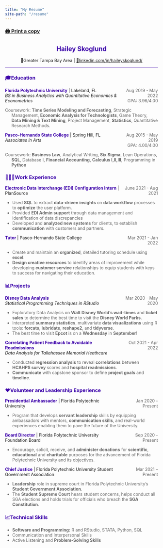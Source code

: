 ```yaml
---
title: "My Résumé"
site-path: "/resume"
---
```


<style>

  .noBorder { border:none !important; }
  .container { display: flex; }
  .column {
  flex: 1;
  white-space: nowrap;
  }

  .grid-job {
  display: grid;
  grid-template-columns: 3fr 1fr;
  }
  .job {
  grid-column: 1;
  grid-row:  1;
  }
  .time {
  grid-column: 2;
  grid-row: 1;
  text-align: right;
  color:#666666;
  font-size: 14px;
  }

  @media (max-width: 700px) {
  .grid-container {
  display: grid;
  justify-items: center;
  }
  .item-1 {
  grid-column:  2; 
  grid-row:  2;
  }
  .item-2 {
  grid-column: 2;
  grid-row: 1;
  }
  .item-3 {
  grid-column: 2;
  grid-row: 3;
  text-align: center;
  }
  .grid-job {
  display: grid;
  grid-template-columns: 1fr;
  }
  .job {
  grid-column: 1;
  grid-row:  1;
  }
  .time {
  grid-column: 1;
  grid-row: 2;
  text-align: left;
  color:#666666;
  font-size: 14px;
  }
  }
  
</style>

### [🖨 Print a copy](assets/Hailey_Skoglund_Resume_LinkedIn.pdf) {.unnumbered .unlisted}

<center><h2 style="color:#3D03AA">Hailey Skoglund</h2></center>

<center>
  📍Greater Tampa Bay Area |
  <a href="https://www.linkedin.com/in/haileyskoglund/">🔗linkedin.com/in/haileyskoglund/</a>
</center>

<hr style="background-color:#3D03AA">

<h3 style="color:#3D03AA">🎓Education</h3>

<div class="grid-job">
  <div class="job">
  <span><b style="color:#3D03AA">Florida Polytechnic University</b> | Lakeland, FL</span>
  <br>
  <span><em>BS in Business Analytics with Quantitative Economics & Econometrics</em></span>
  </div>
  <div class="time">
  <span>Aug 2019 - May 2022</span>
  <br>
  <span>GPA: 3.96/4.00</span>
  </div>
</div>

<p style="font-size: 14px; color:#666666;text-indent: -1.5em; padding-left: 1.5em;">Coursework:
  <b>Time Series Modeling and Forecasting</b>,
  Strategic Management,
  <b>Economic Analysis for Technologists</b>,
  Game Theory,
  <b>Data Mining & Text Mining</b>,
  Project Management,
  <b>Statistics</b>,
  Quantitative Research Methods.
</p>

<div class="grid-job">
   <div class="job">
  <span><b style="color:#3D03AA">Pasco-Hernando State College</b> | Spring Hill, FL</span>
  <br>
  <span><em>Associates in Arts</em></span>
  </div>
  <div class="time">
  <span>Aug 2015 - May 2019</span>
  <br>
  <span>GPA: 4.00/4.00</span>
  </div>
</div>


<p style="font-size: 14px; color:#666666;text-indent: -1.5em; padding-left: 1.5em;">Coursework:
  <b>Business Law</b>,
  Analytical Writing,
  <b>Six Sigma</b>,
  Lean Operations,
  <b>SQL</b>,
  Database I,
  <b>Financial Accounting</b>,
  <b>Calculus I,II,III</b>,
  Programming in <b>Python</b>
</p>


<h3 style="color:#3D03AA">👩🏼‍💻Work Experience</h3>

<!--
<div class="container" style="font-size: 14px;">
   <div class="column column-one" style="text-align: left;"><b style="color:#3D03AA">Pricing Analytics and Revenue Management Intern</b> | The Walt Disney Company</div>
   <div class="column column-two" style="text-align: right;">Jan 2022 - Jun 2022</div>
</div>

<ul style="font-size: 14px;">
  <li>🤷🏼‍♀️</li>
  </ul>
-->
<div class="grid-job">
   <div class="job">
  <b style="color:#3D03AA">Electronic Data Interchange (EDI) Configuration Intern </b> | PlanSource
  </div>
  <div class="time">June 2021 - Aug 2021</div>
</div>

<ul style="font-size: 14px; color:#666666;">
  <li>Used <b>SQL</b> to extract <b>data-driven insights</b> on <b>data workflow</b> processes to <b>optimize</b> the user platform.</li>
  <li>Provided <b>EDI Admin support</b> through data management and identification of data discrepancies</li>
  <li>Developed and <b>analyzed new systems</b> for clients, to establish <b>communication</b> with customers and partners.</li>
</ul>

<div class="grid-job">
   <div class="job">
  <b style="color:#3D03AA">Tutor </b> | Pasco-Hernando State College
  </div>
  <div class="time">Mar 2021 - Jan 2022</div>
</div>

<ul style="font-size: 14px; color:#666666;">
  <li>Create and maintain an <b>organized</b>, detailed tutoring schedule using <b>excel</b>.</li>
  <li><b>Design creative resources</b> to identify areas of improvement while developing <b>customer service</b> relationships to equip students with keys to success for navigating their education.</li>
  </ul>


<h3 style="color:#3D03AA">📊Projects</h3>

<div class="grid-job">
   <div class="job">
  <span><b style="color:#3D03AA">Disney Data Analysis</b></span>
  <br>
  <span><em>Statistical Programming Techniques in RStudio</em></span>
  </div>
  <div class="time">Mar 2020 - May 2020</div>
</div>

<ul style="font-size: 14px; color:#666666;">
  <li>Exploratory Data Analysis on <b>Walt Disney World's wait-times</b> and <b>ticket sales</b> to determine the best time to visit the <b>Disney World Parks</b>.</li>
  <li>Interpreted <b>summary statistics</b>, multivariate <b>data visualizations</b> using R tools: <b>forcats</b>, <b>lubridate</b>, <b>reshape2</b>, and <b>tidyverse</b>.</li>
  <li>The best time to visit <b>Epcot</b> is on a <b>Wednesday</b> in <b>September</b>!</li>
</ul>

<div class="grid-job">
   <div class="job">
  <span><b style="color:#3D03AA">Correlating Patient Feedback to Avoidable Readmissions</b></span>
  <br>
  <span><em>Data Analysis for Tallahassee Memorial Heathcare</em></span>
  </div>
  <div class="time">Oct 2021 - Apr 2022</div>
</div>

<ul style="font-size: 14px; color:#666666;">
  <li>Conducted <b>regression analysis</b> to reveal <b>correlations</b> between <b>HCAHPS survey</b> scores and <b>hospital readmissions</b>.</li>
  <li><b>Communicate</b> with capstone sponsor to define <b>project goals</b> and <b>timeline</b>.</li>
</ul>

<!--<div class="container">
   <div class="column column-one" style="text-align: left;"><b style="color:#3D03AA">Time Series Modeling and Forecasting</b></div>
   <div class="column column-two" style="text-align: right;font-size: 14px; color:#666666;">Feb 2021 - April 2021</div>
</div>

<ul style="font-size: 14px; color:#666666;">
  <li>Data analysis to forecast the non-seasonally adjusted estimates of average
  weekly earnings and total employment for private employers for the metropolitan
  statistical area of Tallahassee, FL for March 2021.</li>
</ul>
-->

<h3 style="color:#3D03AA">♥Volunteer and Leadership Experience</h3>

<div class="grid-job">
   <div class="job">
  <b style="color:#3D03AA">Presidential Ambassador</b> | Florida Polytechnic University
  </div>
  <div class="time">Jan 2020 - Present</div>
</div>
<ul style="font-size: 14px; color:#666666;">
  <li>Program that develops <b>servant leadership</b> skills by equipping ambassadors with mentors,
  <b>communication skills</b>, and real-world experiences enabling them to pave the future of the University.</li>
</ul>

<div class="grid-job">
   <div class="job">
  <b style="color:#3D03AA">Board Director</b> | Florida Polytechnic University Foundation Board
  </div>
  <div class="time">Sep 2020 - Present</div>
</div>

<ul style="font-size: 14px; color:#666666;">
  <li>Encourage, solicit, receive, and <b>administer donations</b> for <b>scientific</b>, <b>educational</b> and <b>charitable</b> purposes for the
  advancement of Florida Polytechnic University and its objectives.</li>
</ul>

<div class="grid-job">
   <div class="job">
  <b style="color:#3D03AA">Chief Justice</b> | Florida Polytechnic University Student Government Association
  </div>
  <div class="time">Mar 2021 – Present</div>
</div>

<ul style="font-size: 14px; color:#666666;">
  <li><b>Leadership</b> role in supreme court in Florida Polytechnic University’s <b>Student Government Association</b>.</li>
  <li>The <b>Student Supreme Court</b> hears student concerns, helps conduct all SGA elections and holds trials for officials who breach the <b>SGA Constitution</b>.</li>
</ul>

<h3 style="color:#3D03AA">📈Technical Skills</h3>

<ul style="font-size: 14px; color:#666666;">
  <li><b>Software and Programming:</b> R and RStudio, STATA, Python, SQL</li>
  <li>Communication and Interpersonal Skills</li>
  <li>Active Listening and <b>Problem-Solving Skills</b></li>
</ul>
